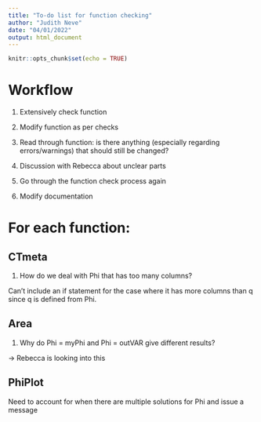 ```yaml
---
title: "To-do list for function checking"
author: "Judith Neve"
date: "04/01/2022"
output: html_document
---
```


```r
knitr::opts_chunk$set(echo = TRUE)
```

# Workflow

1. Extensively check function

2. Modify function as per checks

3. Read through function: is there anything (especially regarding errors/warnings) that should still be changed?

4. Discussion with Rebecca about unclear parts

5. Go through the function check process again

6. Modify documentation


# For each function:

## CTmeta

1. How do we deal with Phi that has too many columns?

Can't include an if statement for the case where it has more columns than q since q is defined from Phi.

## Area

1. Why do Phi = myPhi and Phi = outVAR give different results?

-> Rebecca is looking into this





## PhiPlot

Need to account for when there are multiple solutions for Phi and issue a message

